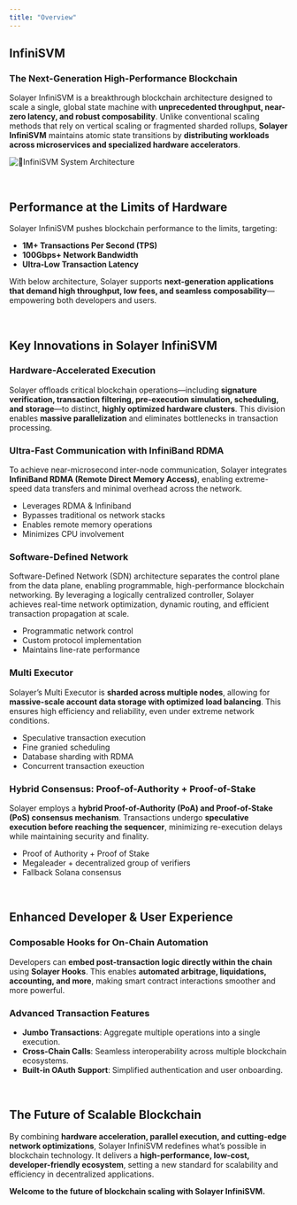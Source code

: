 ```yaml
---
title: "Overview"
---
```

## **InfiniSVM**
### **The Next-Generation High-Performance Blockchain**

Solayer InfiniSVM is a breakthrough blockchain architecture designed to scale a single, global state machine with **unprecedented throughput, near-zero latency, and robust composability**. Unlike conventional scaling methods that rely on vertical scaling or fragmented sharded rollups, **Solayer InfiniSVM** maintains atomic state transitions by **distributing workloads across microservices and specialized hardware accelerators**.

![InfiniSVM System Architecture](/images/InfiniSVM/Architecture.png)


<br/>



## **Performance at the Limits of Hardware**
Solayer InfiniSVM pushes blockchain performance to the limits, targeting:

- **1M+ Transactions Per Second (TPS)**  
- **100Gbps+ Network Bandwidth**  
- **Ultra-Low Transaction Latency**  

With below architecture, Solayer supports **next-generation applications that demand high throughput, low fees, and seamless composability**—empowering both developers and users.

<br/>

## **Key Innovations in Solayer InfiniSVM**

### **Hardware-Accelerated Execution**
Solayer offloads critical blockchain operations—including **signature verification, transaction filtering, pre-execution simulation, scheduling, and storage**—to distinct, **highly optimized hardware clusters**. This division enables **massive parallelization** and eliminates bottlenecks in transaction processing.

### **Ultra-Fast Communication with InfiniBand RDMA**
To achieve near-microsecond inter-node communication, Solayer integrates **InfiniBand RDMA (Remote Direct Memory Access)**, enabling extreme-speed data transfers and minimal overhead across the network.

- Leverages RDMA & Infiniband
- Bypasses traditional os network stacks
- Enables remote memory operations
- Minimizes CPU involvement

### **Software-Defined Network**
Software-Defined Network (SDN) architecture separates the control plane from the data plane, enabling programmable, high-performance blockchain networking. By leveraging a logically centralized controller, Solayer achieves real-time network optimization, dynamic routing, and efficient transaction propagation at scale.

- Programmatic network control
- Custom protocol implementation
- Maintains line-rate performance

### **Multi Executor**
Solayer’s Multi Executor is **sharded across multiple nodes**, allowing for **massive-scale account data storage with optimized load balancing**. This ensures high efficiency and reliability, even under extreme network conditions.

- Speculative transaction execution
- Fine granied scheduling 
- Database sharding with RDMA
- Concurrent transaction exeuction


### **Hybrid Consensus: Proof-of-Authority + Proof-of-Stake**
Solayer employs a **hybrid Proof-of-Authority (PoA) and Proof-of-Stake (PoS) consensus mechanism**. Transactions undergo **speculative execution before reaching the sequencer**, minimizing re-execution delays while maintaining security and finality.

- Proof of Authority +  Proof of Stake
- Megaleader + decentralized group of verifiers 
- Fallback Solana consensus

<br/>

## **Enhanced Developer & User Experience**

### **Composable Hooks for On-Chain Automation**
Developers can **embed post-transaction logic directly within the chain** using **Solayer Hooks**. This enables **automated arbitrage, liquidations, accounting, and more**, making smart contract interactions smoother and more powerful.

### **Advanced Transaction Features**
- **Jumbo Transactions**: Aggregate multiple operations into a single execution.  
- **Cross-Chain Calls**: Seamless interoperability across multiple blockchain ecosystems.  
- **Built-in OAuth Support**: Simplified authentication and user onboarding.  

<br/>

## **The Future of Scalable Blockchain**
By combining **hardware acceleration, parallel execution, and cutting-edge network optimizations**, Solayer InfiniSVM redefines what’s possible in blockchain technology. It delivers a **high-performance, low-cost, developer-friendly ecosystem**, setting a new standard for scalability and efficiency in decentralized applications.

**Welcome to the future of blockchain scaling with Solayer InfiniSVM.**
